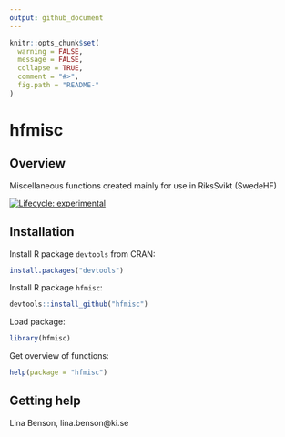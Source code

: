 ```yaml
---
output: github_document
---
```


<!-- README.md is generated from README.Rmd. Please edit that file -->


```r
knitr::opts_chunk$set(
  warning = FALSE,
  message = FALSE,
  collapse = TRUE,
  comment = "#>",
  fig.path = "README-"
)
```

# hfmisc

## Overview 


Miscellaneous functions created mainly for use in RiksSvikt (SwedeHF)

<!-- badges: start -->

[![Lifecycle: experimental](https://img.shields.io/badge/lifecycle-experimental-orange.svg)](https://www.tidyverse.org/lifecycle/#experimental)

<!-- badges: end -->


## Installation 


Install R package `devtools` from CRAN:

```r
install.packages("devtools")
```

Install R package `hfmisc`: 

```r
devtools::install_github("hfmisc")
```

Load package: 

```r
library(hfmisc)
```

Get overview of functions:

```r
help(package = "hfmisc")
```


## Getting help


Lina Benson, lina.benson@ki.se
